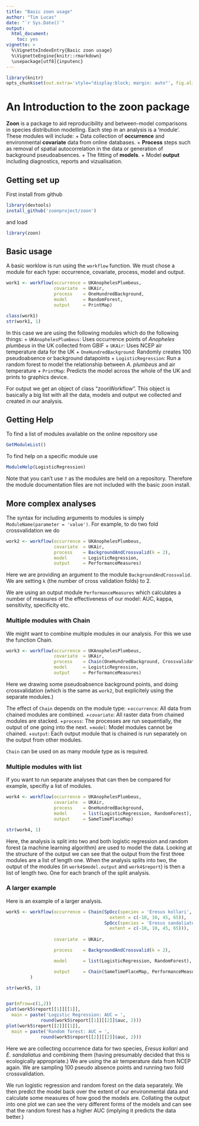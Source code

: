 ```yaml
---
title: "Basic zoon usage"
author: "Tim Lucas"
date: "`r Sys.Date()`"
output:
  html_document:
    toc: yes
vignette: >
  %\VignetteIndexEntry{Basic zoon usage}
  %\VignetteEngine{knitr::rmarkdown}
  \usepackage[utf8]{inputenc}
---
```



```r
library(knitr)
opts_chunk$set(out.extra='style="display:block; margin: auto"', fig.align="center")
```

An Introduction to the **zoon** package
=======================================

**Zoon** is a package to aid reproducibility and between-model comparisons in species distribution modelling. Each step in an analysis is a 'module'. These modules will include: 
+ Data collection of **occurrence** and environmental **covariate** data from online databases. 
+ **Process** steps such as removal of spatial autocorrelation in the data or generation of background pseudoabsences.
+ The fitting of **models**.
+ Model **output** including diagnostics, reports and vizualisation.



Getting set up
----------------------------

First install from github
```r
library(devtools)
install_github('zoonproject/zoon')
```

and load

```r
library(zoon)
```

Basic usage
----------------------------

A basic worklow is run using the `workflow` function. We must chose a module for each type: occurrence, covariate, process, model and output.

```r
work1 <- workflow(occurrence = UKAnophelesPlumbeus,
                  covariate  = UKAir,
                  process    = OneHundredBackground,
                  model      = RandomForest,
                  output     = PrintMap)

class(work1)
str(work1, 1)
```

In this case we are using the following modules which do the following things:
+ `UKAnophelesPlumbeus`: Uses occurrence points of _Anopheles plumbeus_ in the UK collected from GBIF
+ `UKAir`: Uses NCEP air temperature data for the UK
+ `OneHundredBackground`: Randomly creates 100 pseudoabsence or background datapoints
+ `LogisticRegression`: Run a random forest to model the relationship between _A. plumbeus_ and air temperature
+ `PrintMap`: Predicts the model across the whole of the UK and prints to graphics device. 

For output we get an object of class "zoonWorkflow". This object is basically a big list with all the data, models and output we collected and created in our analysis.

Getting Help
--------------

To find a list of modules available on the online repository use

```r
GetModuleList()
```

To find help on a specific module use

```r
ModuleHelp(LogisticRegression)
```     
Note that you can't use `?` as the modules are held on a repository. Therefore the module documentation files are not included with the basic zoon install.



More complex analyses
-----------------------

The syntax for including arguments to modules is simply `ModuleName(parameter = 'value')`. For example, to do two fold crossvalidation we do

```r
work2 <- workflow(occurrence = UKAnophelesPlumbeus,
                  covariate  = UKAir,
                  process    = BackgroundAndCrossvalid(k = 2),
                  model      = LogisticRegression,
                  output     = PerformanceMeasures)
```

Here we are providing an argument to the module `BackgroundAndCrossvalid`. We are setting `k` (the number of cross validation folds) to 2.

We are using an output module `PerformanceMeasures` which calculates a number of measures of the effectiveness of our model: AUC, kappa, sensitivity, specificity etc.


### Multiple modules with Chain

We might want to combine multiple modules in our analysis. For this we use the function Chain.

```r
work3 <- workflow(occurrence = UKAnophelesPlumbeus,
                  covariate  = UKAir,
                  process    = Chain(OneHundredBackground, Crossvalidate),
                  model      = LogisticRegression,
                  output     = PerformanceMeasures)
```
Here we drawing some pseudoabsence background points, and doing crossvalidation (which is the same as `work2`, but explicitely using the separate modules.)

The effect of `Chain` depends on the module type: 
+`occurrence`: All data from chained modules are combined.
+`covariate`: All raster data from chained modules are stacked.
+`process`: The processes are run sequentially, the output of one going into the next.
+`model`: Model modules cannot be chained.
+`output`: Each output module that is chained is run separately on the output from other modules.

`Chain` can be used on as many module type as is required.

### Multiple modules with list

If you want to run separate analyses that can then be compared for example, specifiy a list of modules.

```r
work4 <- workflow(occurrence = UKAnophelesPlumbeus,
                  covariate  = UKAir,
                  process    = OneHundredBackground,
                  model      = list(LogisticRegression, RandomForest),
                  output     = SameTimePlaceMap)

str(work4, 1)
```
Here, the analysis is split into two and both logistic regression and random forest (a machine learning algorithm) are used to model the data. Looking at the structure of the output we can see that the output from the first three modules are a list of length one. When the analysis splits into two, the output of the modules (in `work4$model.output` and `work4$report`) is then a list of length two. One for each branch of the split analysis.



### A larger example

Here is an example of a larger analysis.

```r
work5 <- workflow(occurrence = Chain(SpOcc(species = 'Eresus kollari', 
                                       extent = c(-10, 10, 45, 65)),
                                     SpOcc(species = 'Eresus sandaliatus', 
                                       extent = c(-10, 10, 45, 65))),
 
                  covariate  = UKAir,

                  process    = BackgroundAndCrossvalid(k = 2),

                  model      = list(LogisticRegression, RandomForest),

                  output     = Chain(SameTimePlaceMap, PerformanceMeasures)
         )

str(work5, 1)


par(mfrow=c(1,2))
plot(work5$report[[1]][[1]], 
  main = paste('Logistic Regression: AUC = ', 
             round(work5$report[[1]][[2]]$auc, 2)))
plot(work5$report[[2]][[1]],
  main = paste('Random forest: AUC = ', 
             round(work5$report[[2]][[2]]$auc, 2)))
```

Here we are collecting occurrence data for two species, _Eresus kollari_ and _E. sandaliatus_ and combining them (having presumably decided that this is ecologically appropriate.) We are using the air temperature data from NCEP again. We are sampling 100 pseudo absence points and running two fold crossvalidation.

We run logistic regression and random forest on the data separately. We then predict the model back over the extent of our environmental data and calculate some measures of how good the models are. Collating the output into one plot we can see the very different forms of the models and can see that the random forest has a higher AUC (implying it predicts the data better.)








